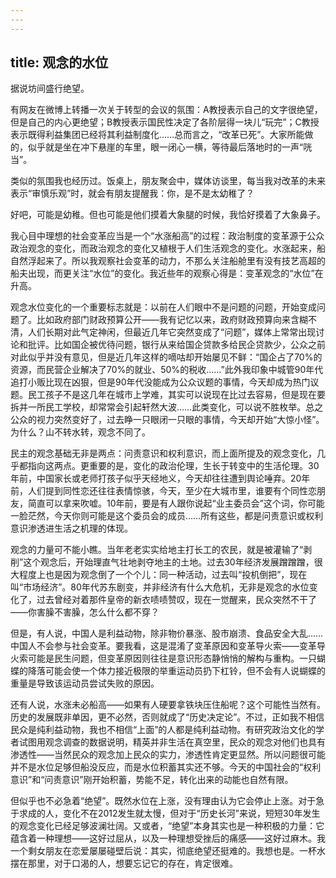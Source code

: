 ```yaml
---
---
---
```

title: 观念的水位
---







据说坊间盛行绝望。

有网友在微博上转播一次关于转型的会议的氛围：A教授表示自己的文字很绝望，但是自己的内心更绝望；B教授表示国民性决定了各阶层得一块儿“玩完”；C教授表示既得利益集团已经将其利益制度化……总而言之，“改革已死”。大家所能做的，似乎就是坐在冲下悬崖的车里，眼一闭心一横，等待最后落地时的一声“咣当”。

类似的氛围我也经历过。饭桌上，朋友聚会中，媒体访谈里，每当我对改革的未来表示“审慎乐观”时，就会有朋友提醒我：你，是不是太幼稚了？

好吧，可能是幼稚。但也可能是他们摸着大象腿的时候，我恰好摸着了大象鼻子。

我心目中理想的社会变革应当是一个“水涨船高”的过程：政治制度的变革源于公众政治观念的变化，而政治观念的变化又植根于人们生活观念的变化。水涨起来，船自然浮起来了。所以我观察社会变革的动力，不那么关注船舱里有没有技艺高超的船夫出现，而更关注“水位”的变化。我近些年的观察心得是：变革观念的“水位”在升高。

观念水位变化的一个重要标志就是：以前在人们眼中不是问题的问题，开始变成问题了。比如政府部门财政预算公开——我有记忆以来，政府财政预算向来含糊不清，人们长期对此气定神闲，但最近几年它突然变成了“问题”，媒体上常常出现讨论和批评。比如国企被优待问题，银行从来给国企贷款多给民企贷款少，公众之前对此似乎并没有意见，但是近几年这样的嘀咕却开始屡见不鲜：“国企占了70%的资源，而民营企业解决了70%的就业、50%的税收……”此外我印象中城管90年代追打小贩比现在凶狠，但是90年代没能成为公众议题的事情，今天却成为热门议题。民工孩子不是这几年在城市上学难，其实可以说现在比过去容易，但是现在要拆并一所民工学校，却常常会引起轩然大波……此类变化，可以说不胜枚举。总之公众的视力突然变好了，过去睁一只眼闭一只眼的事情，今天却开始“大惊小怪”。为什么？山不转水转，观念不同了。

民主的观念基础无非是两点：问责意识和权利意识，而上面所提及的观念变化，几乎都指向这两点。更重要的是，变化的政治伦理，生长于转变中的生活伦理。30年前，中国家长或老师打孩子似乎天经地义，今天却往往遭到舆论唾弃。20年前，人们提到同性恋还往往表情惊骇，今天，至少在大城市里，谁要有个同性恋朋友，简直可以拿来吹嘘。10年前，要是有人跟你说起“业主委员会”这个词，你可能一脸茫然，今天你则可能是这个委员会的成员……所有这些，都是问责意识或权利意识渗透进生活之机理的体现。

观念的力量可不能小瞧。当年老老实实给地主打长工的农民，就是被灌输了“剥削”这个观念后，开始理直气壮地剥夺地主的土地。过去30年经济发展蹭蹭蹭，很大程度上也是因为观念倒了一个个儿：同一种活动，过去叫“投机倒把”，现在叫“市场经济”。80年代苏东剧变，并非经济有什么大危机，无非是观念的水位变化了，过去曾经对着那件皇帝的新衣啧啧赞叹，现在一觉醒来，民众突然不干了——你害臊不害臊，怎么什么都不穿？

但是，有人说，中国人是利益动物，除非物价暴涨、股市崩溃、食品安全大乱……中国人不会参与社会变革。要我看，这是混淆了变革原因和变革导火索——变革导火索可能是民生问题，但变革原因则往往是意识形态静悄悄的解构与重构。一只蝴蝶的降落可能会使一个体力接近极限的举重运动员扔下杠铃，但不会有人说蝴蝶的重量是导致该运动员尝试失败的原因。

还有人说，水涨未必船高——如果有人硬要拿铁块压住船呢？这个可能性当然有。历史的发展既非单因，更不必然，否则就成了“历史决定论”。不过，正如我不相信民众是纯利益动物，我也不相信“上面”的人都是纯利益动物。有研究政治文化的学者试图用观念调查的数据说明，精英并非生活在真空里，民众的观念对他们也具有渗透性——当然民众的观念加上民众的实力，渗透性肯定更显然。所以问题很可能并不是水位足够但船没反应，而是水位积蓄其实还不够。今天的中国社会的“权利意识”和“问责意识”刚开始积蓄，势能不足，转化出来的动能也自然有限。

但似乎也不必急着“绝望”。既然水位在上涨，没有理由认为它会停止上涨。对于急于求成的人，变化不在2012发生就太慢，但对于“历史长河”来说，短短30年发生的观念变化已经足够波澜壮阔。又或者，“绝望”本身其实也是一种积极的力量：它蕴含着一种理想——这好过屈从，以及一种理想受挫后的痛感——这好过麻木。我一个剩女朋友在恋爱屡屡碰壁后说：其实，彻底绝望还挺难的。我想也是。一杯水摆在那里，对于口渴的人，想要忘记它的存在，肯定很难。